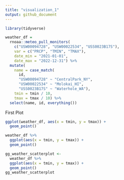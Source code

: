 ```yaml
---
title: "visualization_1"
output: github_document
---
```


```r
library(tidyverse)
```


```r
weather_df = 
  rnoaa::meteo_pull_monitors(
    c("USW00094728", "USW00022534", "USS0023B17S"),
    var = c("PRCP", "TMIN", "TMAX"), 
    date_min = "2021-01-01",
    date_max = "2022-12-31") %>% 
  mutate(
    name = case_match(
      id, 
      "USW00094728" ~ "CentralPark_NY", 
      "USW00022534" ~ "Molokai_HI",
      "USS0023B17S" ~ "Waterhole_WA"),
    tmin = tmin / 10,
    tmax = tmax / 10) %>% 
  select(name, id, everything())
```

First Plot

```r
ggplot(weather_df, aes(x = tmin, y = tmax)) + 
  geom_point()
```

```r
weather_df %>%  
  ggplot(aes(x = tmin, y = tmax)) + 
  geom_point()
```


```r
gg_weather_scatterplot <- 
  weather_df %>%  
  ggplot(aes(x = tmin, y = tmax)) + 
  geom_point()
gg_weather_scatterplot
```

